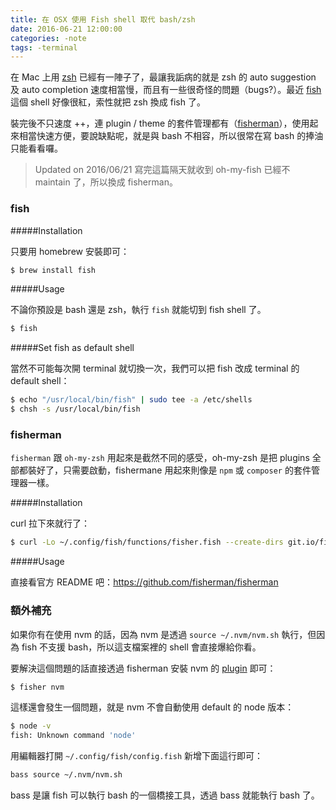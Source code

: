 ```yaml
---
title: 在 OSX 使用 Fish shell 取代 bash/zsh
date: 2016-06-21 12:00:00
categories: -note
tags: -terminal
---
```


在 Mac 上用 [zsh](https://github.com/robbyrussell/oh-my-zsh) 已經有一陣子了，最讓我詬病的就是 zsh 的 auto suggestion 及 auto completion 速度相當慢，而且有一些很奇怪的問題（bugs?）。最近 [fish](https://fishshell.com/) 這個 shell 好像很紅，索性就把 zsh 換成 fish 了。

裝完後不只速度 ++，連 plugin / theme 的套件管理都有（[fisherman](https://github.com/fisherman/fisherman)），使用起來相當快速方便，要說缺點呢，就是與 bash 不相容，所以很常在寫 bash 的捧油只能看看囉。

<!-- more -->

> Updated on 2016/06/21
> 寫完這篇隔天就收到 oh-my-fish 已經不 maintain 了，所以換成 fisherman。

### fish

#####Installation

只要用 homebrew 安裝即可：

```bash
$ brew install fish
```

#####Usage

不論你預設是 bash 還是 zsh，執行 `fish` 就能切到 fish shell 了。

```bash
$ fish
```

#####Set fish as default shell

當然不可能每次開 terminal 就切換一次，我們可以把 fish 改成 terminal 的 default shell：

```bash
$ echo "/usr/local/bin/fish" | sudo tee -a /etc/shells
$ chsh -s /usr/local/bin/fish
```

### fisherman

`fisherman` 跟 `oh-my-zsh` 用起來是截然不同的感受，oh-my-zsh 是把 plugins 全部都裝好了，只需要啟動，fishermane 用起來則像是 `npm` 或 `composer` 的套件管理器一樣。

#####Installation

curl 拉下來就行了：

```bash
$ curl -Lo ~/.config/fish/functions/fisher.fish --create-dirs git.io/fisher
```

#####Usage

直接看官方 README 吧：https://github.com/fisherman/fisherman

### 額外補充

如果你有在使用 nvm 的話，因為 nvm 是透過 `source ~/.nvm/nvm.sh` 執行，但因為 fish 不支援 bash，所以這支檔案裡的 shell 會直接爆給你看。

要解決這個問題的話直接透過 fisherman 安裝 nvm 的 [plugin](https://github.com/fisherman/nvm) 即可：

```bash
$ fisher nvm
```

這樣還會發生一個問題，就是 nvm 不會自動使用 default 的 node 版本：

```bash
$ node -v
fish: Unknown command 'node'
```

用編輯器打開 `~/.config/fish/config.fish` 新增下面這行即可：

```bash
bass source ~/.nvm/nvm.sh
```

bass 是讓 fish 可以執行 bash 的一個橋接工具，透過 bass 就能執行 bash 了。

